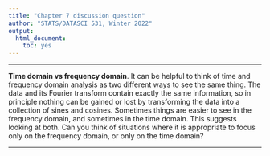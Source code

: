 ```yaml
---
title: "Chapter 7 discussion question"
author: "STATS/DATASCI 531, Winter 2022"
output:
  html_document:
    toc: yes
---
```


\newcommand\prob{\mathbb{P}}
\newcommand\E{\mathbb{E}}
\newcommand\var{\mathrm{Var}}
\newcommand\cov{\mathrm{Cov}}

-----------

**Time domain vs frequency domain**. It can be helpful to think of time and frequency domain analysis as two different ways to see the same thing. The data and its Fourier transform contain exactly the same information, so in principle nothing can be gained or lost by transforming the data into a collection of sines and cosines. Sometimes things are easier to see in the frequency domain, and sometimes in the time domain. This suggests looking at both. Can you think of situations where it is appropriate to focus only on the frequency domain, or only on the time domain? 


---------------
